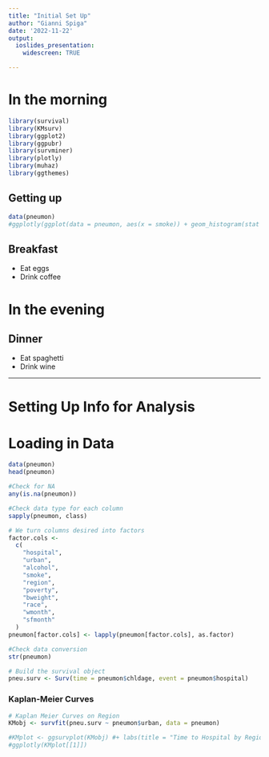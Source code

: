 ```yaml
---
title: "Initial Set Up"
author: "Gianni Spiga"
date: '2022-11-22'
output: 
  ioslides_presentation:
    widescreen: TRUE

---
```



# In the morning

```r
library(survival)
library(KMsurv)
library(ggplot2)
library(ggpubr)
library(survminer)
library(plotly)
library(muhaz)
library(ggthemes)
```

## Getting up

```r
data(pneumon)
#ggplotly(ggplot(data = pneumon, aes(x = smoke)) + geom_histogram(stat = "count"))
```
## Breakfast

- Eat eggs
- Drink coffee

# In the evening

## Dinner

- Eat spaghetti
- Drink wine

---

# Setting Up Info for Analysis



# Loading in Data

```r
data(pneumon)
head(pneumon)

#Check for NA
any(is.na(pneumon))

#Check data type for each column
sapply(pneumon, class)

# We turn columns desired into factors
factor.cols <-
  c(
    "hospital",
    "urban",
    "alcohol",
    "smoke",
    "region",
    "poverty",
    "bweight",
    "race",
    "wmonth",
    "sfmonth"
  )
pneumon[factor.cols] <- lapply(pneumon[factor.cols], as.factor)

#Check data conversion
str(pneumon)

# Build the survival object
pneu.surv <- Surv(time = pneumon$chldage, event = pneumon$hospital)
```
### Kaplan-Meier Curves 

```r
# Kaplan Meier Curves on Region
KMobj <- survfit(pneu.surv ~ pneumon$urban, data = pneumon)

#KMplot <- ggsurvplot(KMobj) #+ labs(title = "Time to Hospital by Region")
#ggplotly(KMplot[[1]])
```